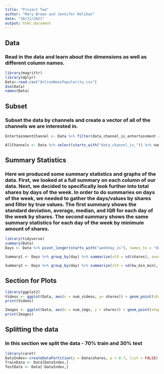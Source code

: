 ```yaml
---
title: "Project Two"
author: "Mary Brown and Jennifer Relihan"
date: "10/21/2021"
output: html_document
---
```


## Data  
### Read in the data and learn about the dimensions as well as different column names. 
```r
library(magrittr)
library(dplyr)
Data<-read.csv("OnlineNewsPopularity.csv")  
dim(Data)  
names(Data)  
```  

## Subset  
### Subset the data by channels and create a vector of all of the channels we are interested in.  
```r
EntertainmentChannel <- Data %>% filter(data_channel_is_entertainment == TRUE) %>% select(-starts_with("data_channel_is_"))  

AllChannels <- Data %>% select(starts_with("data_channel_is_")) %>% names  
```  

## Summary Statistics  
### Here we produced some summary statistics and graphs of the data. First, we looked at a full summary on each column of our data. Next, we decided to specifically look further into total shares by days of the week. In order to do summaries on days of the week, we needed to gather the days/values by shares and filter by true values. The first summary shows the standard deviation, average, median, and IQR for each day of the week by shares. The second summary shows the same summary statistics for each day of the week by minimum amount of shares. 
```r
library(tidyverse)
summary(Data)  
Days <- Data %>% pivot_longer(starts_with("weekday_is"), names_to = "day", values_to = "data") %>% filter(data == TRUE) 

Summary1 <- Days %>% group_by(day) %>% summarize(std = sd(shares), average = mean(shares), median = median(shares), IQR = IQR(shares))  

Summary2 <- Days %>% group_by(day) %>% summarize(std = sd(kw_min_min), average = mean(kw_min_min), median = median(kw_min_min), IQR = IQR(kw_min_min)) 
```  

## Section for Plots 
```r
library(ggplot2)  
Videos <- ggplot(Data, aes(x = num_videos, y= shares)) + geom_point(shape = 18, color = "red")  
print(Videos)  

Images <- ggplot(Data, aes(x = num_imgs, y = shares)) + geom_point(shape = 18, color = "blue")
print(Images)
```  

## Splitting the data  
### In this section we split the data - 70% train and 30% test  
```r
library(caret)
DataIndex<-createDataPartition(y = Data$shares, p = 0.7, list = FALSE)  
TrainData <- Data[DataIndex,]  
TestData <- Data[-DataIndex,]  
```  
